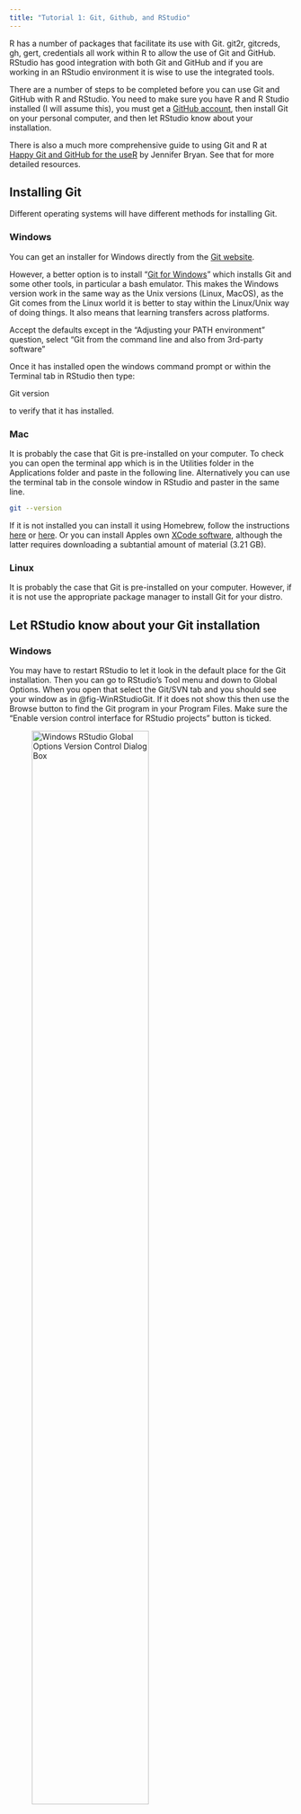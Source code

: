 ```yaml
---
title: "Tutorial 1: Git, Github, and RStudio"
---
```


R has a number of packages that facilitate its use with Git. git2r, gitcreds, gh, gert, credentials all work within R to allow the use of Git and GitHub. RStudio has good integration with both Git and GitHub and if you are working in an RStudio environment it is wise to use the integrated tools.

There are a number of steps to be completed before you can use Git and GitHub with R and RStudio. You need to make sure you have R and R Studio installed (I will assume this), you must get a [GitHub account](https://github.com), then install Git on your personal computer, and then let RStudio know about your installation.

There is also a much more comprehensive guide to using Git and R at [Happy Git and GitHub for the useR](https://happygitwithr.com) by Jennifer Bryan. See that for more detailed resources.

## Installing Git {#sec-installing-git}

Different operating systems will have different methods for installing Git.

### Windows

You can get an installer for Windows directly from the [Git website](https://git-scm.com/download/win).

However, a better option is to install "[Git for Windows](https://gitforwindows.org)" which installs Git and some other tools, in particular a bash emulator. This makes the Windows version work in the same way as the Unix versions (Linux, MacOS), as the Git comes from the Linux world it is better to stay within the Linux/Unix way of doing things. It also means that learning transfers across platforms.

Accept the defaults except in the "Adjusting your PATH environment" question, select "Git from the command line and also from 3rd-party software"

Once it has installed open the windows command prompt or within the Terminal tab in RStudio then type:

Git version

to verify that it has installed.

### Mac

It is probably the case that Git is pre-installed on your computer. To check you can open the terminal app which is in the Utilities folder in the Applications folder and paste in the following line. Alternatively you can use the terminal tab in the console window in RStudio and paster in the same line.

``` bash
git --version
```

If it is not installed you can install it using Homebrew, follow the instructions [here](https://git-scm.com/download/mac) or [here](https://ajahne.github.io/blog/tools/2018/06/11/how-to-upgrade-git-mac.html). Or you can install Apples own [XCode software](https://developer.apple.com/xcode/), although the latter requires downloading a subtantial amount of material (3.21 GB).

### Linux

It is probably the case that Git is pre-installed on your computer. However, if it is not use the appropriate package manager to install Git for your distro.

## Let RStudio know about your Git installation {#sec-let-rstudio-know-about-your-git-installation}

### Windows

You may have to restart RStudio to let it look in the default place for the Git installation. Then you can go to RStudio's Tool menu and down to Global Options. When you open that select the Git/SVN tab and you should see your window as in @fig-WinRStudioGit. If it does not show this then use the Browse button to find the Git program in your Program Files. Make sure the "Enable version control interface for RStudio projects" button is ticked.

![Windows RStudio Global Options Version Control Dialog Box](images/WinRStudioGit.png){#fig-WinRStudioGit fig-align="center" width="70%"}

Once the dialogue box is correct click the Apply button.

### Mac

In RStudio Terminal type or copy and paste

``` bash
which git
```

It should produce something like:

``` bash
/usr/bin/git
```

or

``` bash
/usr/local/bin/git
```

Go to RStudio's Tool menu and down to Global Options. When you open that select the Git/SVN tab and you should see the dialogue box as in @fig-MacRStudioGit. If it does not show this then use the Browse button to find the Git program. As these are hidden system files, the UNIX side of MacOS, you may need to access them using the Command+Shift+G key combination.

Make sure the "Enable version control interface for RStudio projects" button is ticked.

![Mac RStudio Global Options Version Control Dialog Box](images/MacRStudioGit.png){#fig-MacRStudioGit fig-align="center" width="70%"}

Once the dialogue box is correct click the Apply button.

### Linux

To be added.

## Let Git know who you are

We need to tell Git who we are, the best way to do this is using the Terminal in RStudio.

Paste

``` bash
git config --global user.name "Gary McKeown"
git config --global user.email "g.mckeown@qub.ac.uk"
```

into the Terminal, replacing the user.name with your name and the user.email with the email you used to create your GitHub account. Then you can check that this has worked by using the following command.

``` bash
git config --global --list
```

## Using Git within RStudio

RStudio has good integration with Git and for the most part you should be able to do most things while using the RStudio interface. However, the RStudio interface does not implement all of the functionality that Git has; if more functionality is required it is always possible to use the Terminal within RStudio to give Git command line commands to achieve what is desired. The level of use you require will differ depending on the goals you have with Git. There are different workflows depending on your needs and the level of collaboration or product stability you require. For most academics there are often experimentation phases, at some stage there is need for collaboration and collaborative working, and more occasionally there is a requirement for a strong level of permanence and stability. Each of these represent different workflows.

## Connecting Git to GitHub

Git can function on its own on your local computer as a versioning system to keep track of changes you make to your documents, both saving versions and keeping a log of the changes. However, almost always it is used in conjunction with an online server where you make changes in your *local* copy of the files and then *push* those changes to a *remote* online server somewhere that keeps a version of the files. This allows a version to be made publicly available and it allows multiple collaboartors to work on the same (or multiple) versions of a repository. Clearly one of the challenges that Git is designed to overcome is to keep track of the changes multiple people make in multiple copies of their local files and keep them synced to the *main* repository. The most popular, but not the only, online server that provides this service is GitHub (GitLab and Bitbucket are other popular alternatives).

### Personal Access Tokens

Recently GitHub increased their security protocols and now in order to be able to interact with your GitHub a count you need to have a thing called a Personal Access Token that serves as a credential letting GitHub know that you are who you say your are. These replaced passwords as a more secure access method. If you go to the Settings in your GitHub page accessed via the account menu at the top right (@fig-GitHubAccount). Once in Settings scroll to the bottom where you can see Developer Settings (@fig-GitHubSettingsMenu).

::: {#fig-settings layout-ncol="2"}
![GitHub Account Drop Down Menu](images/GitHubAccountMenu.png){#fig-GitHubAccount fig-alt="GitHub Account Drop Down Menu" width="250"}

![GitHub Settings Drop Down Menu](images/GitHubSettingsMenu.png){#fig-GitHubSettingsMenu fig-alt="GitHub Settings Drop Down Menu" width="250"}

Settings Menus
:::

Developer Settings will show you a few options select Personal access tokens and Tokens (classic) and click on Generate new token (@fig-PersonalAccessTokensPage).

![Personal Access Tokens Page](images/PersonalAccessTokensPage.png){#fig-PersonalAccessTokensPage fig-alt="Personal Access Tokens Page"}

You will be asked to give an expiration date for your Personal Access Token, this is giving you a time when you will need to update this, in essence it is a bit plike providing a date for when you need to change your password. If you are not concerned about security you can choose no expiration date or you can choose custom and put somethign for a year or so in advance. If security is a strong concern then you should get used to changing this regularly.

When it gives the options select “repo”, “user”, and “workflow” (@fig-Scopes1, @fig-Scopesuser).

![Scopes repo and workflow](images/Scopes1.png){#fig-Scopes1}

![Scopes user](images/Scopes2.png){#fig-Scopesuser fig-alt="Scopes user"}

It will create a token like this:

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

Then you should copy it and in the R console install the gitcreds package.

```r
#| label: installGitcreds
#| eval: false  
install.packages("gitcreds")
```

Once you have that installed you can add the line

```r
#| label: gitcreds_set
#| eval: false
gitcreds::gitcreds_set()
```

it will ask you to enter the token and you can paste your token into the console when it asks you to "Enter password or token:"

You should now be set up for working with GitHub, using the *push* and *pull* commands.

## Joining GitHub and local Git together

The first thing you need to do is to set up a repository. You can do this in two ways you can create a new repository in GitHub and import it to your local machine. The alternative is to create a local repository and send it to GitHub. The former is the easier method and it is the better one to get used to as you will use that method if you are downloading other people's repositories to collaborate or use their code.

### Making a new repository on GitHub

Click the big green button to create a new repository (@fig-NewRepo).

![Where to create a new repository](images/NewRepo.png){#fig-NewRepo fig-alt="Where to create a new repository" fig-align="center" width="251"}

That will take you on to this page (@fig-CreateANewRepository).

![Create a new repository](images/CreateANewRepository.png){#fig-CreateANewRepository fig-alt="Create a new repository" fig-align="center" width="471"}

Give the repository a name, and a description. Decide whther tyou want to make it public or private—you can change this in the future. Add a README file. in Add .gitignore there are a number of templates that can be used to ignore common files you want to saty in your local repository, but do not upload to the GitHub repository; as I use R a lot I tend to use the R template, it is fine to choose no template though. You can also Choose a license. Initially it is safe to leave this as none, but you may want to inform yourself about the various licenses GitHub makes available. These are the classic software licenses, but they can pertain to open science documents, scientific code, and data too. The new repository will be created a show a page like the one in @fig-TestRepositoryFrontPage.

![A GitHub Repository Front Page](images/TestRepositoryFrontPage.png){#fig-TestRepositoryFrontPage fig-alt="A GitHub Repository Front Page"}

If you press the code button and select the copy button it will copy the necessary URL to the clipboard (@fig-CopyTheRepoURL).

![Where to copy the repo URL](images/CopyTheRepoURL.png){#fig-CopyTheRepoURL fig-alt="Where to copy the repo URL"}

### Make a local copy of the repository

The next step is to make a copy of the repository on your local computer in the directory that you wish to use.

Within RStudio go to the File menu and select New Project... this opens the New Project Wizard. Selct Version Control (@fig-NewProjectWizard).

![New Project Wizard](images/NewProjectVersionControl.png){#fig-NewProjectWizard fig-alt="New Project Wizard" fig-align="center" width="350"}

You are then given the option of two types of version control Subversion and Git. We choose Git (@fig-NewProjectVersionControlGit).

![New Project Wizard Git Option](images/NewProjectVersionControlGit.png){#fig-NewProjectVersionControlGit fig-align="center" width="350"}

The last page in this process gives the place to paste in the URL you copied from GitHub (@fig-NewProjectGitHubURL).

![New Project GitHub URL](images/NewProjectVersionControlURL.png){#fig-NewProjectGitHubURL fig-alt="New Project GitHub URL" fig-align="center" width="350"}

The process should then conclude by downloading the repository into the folder/directory that you have requested. You should then have a repository with Git already working and you should be able to commit changes to Git and push and pull then to GitHub. Your local repo is simply a folder/directory in your file, if you wish you can just delete as you would any folder, and start again by doing the process above.

To check if it is working you can make a change or add a file and commit it by pressing Commit button in the Git pane. You then select the staged button next to the altered file and add a Commit message—preferably something meaningful. Then hit the Commit button. That updates the changes to the local Git. You will also want to keep things synced with GitHub the remote server, to do this you need to do an additional stage of pushing the changes to GitHub, unsurprisingly, you do this by pressing the Push button in the Git pane. You should also be able to go to the GitHub wensite and check that your changes have now appeared there too.
